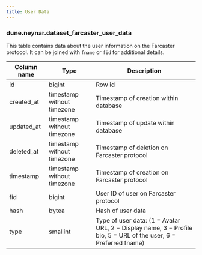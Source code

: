 ```yaml
---
title: User Data
---
```


### **dune.neynar.dataset_farcaster_user_data**

This table contains data about the user information on the Farcaster protocol. It can be joined with `fname` or `fid` for additional details.

| **Column name**       | **Type**                           | **Description**                                                                                                      |
|-----------------------|------------------------------------|--------------------------------------------------------                                                              |
| id                    | bigint                             | Row id                                                                                                               |
| created\_at            | timestamp without timezone         | Timestamp of creation within database                                                                               |
| updated\_at            | timestamp without timezone         | Timestamp of update within database                                                                                 |
| deleted\_at            | timestamp without timezone         | Timestamp of deletion on Farcaster protocol                                                                         |
| timestamp              | timestamp without timezone         | Timestamp of creation on Farcaster protocol                                                                         |
| fid                    | bigint                             | User ID of user on Farcaster protocol                                                                               |
| hash                   | bytea                              | Hash of user data                                                                                                   |
| type                   | smallint                           | Type of user data: (1 = Avatar URL, 2 = Display name, 3 = Profile bio, 5 = URL of the user, 6 = Preferred fname)    |
